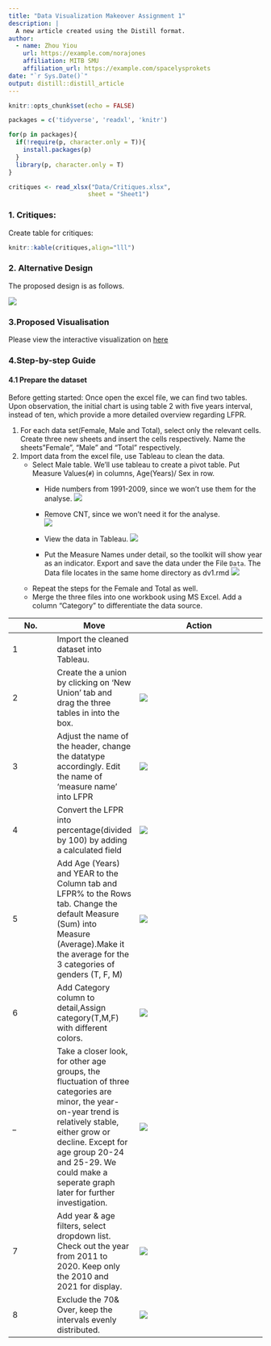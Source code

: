 ```yaml
---
title: "Data Visualization Makeover Assignment 1"
description: |
  A new article created using the Distill format.
author:
  - name: Zhou Yiou 
    url: https://example.com/norajones
    affiliation: MITB SMU
    affiliation_url: https://example.com/spacelysprokets
date: "`r Sys.Date()`"
output: distill::distill_article
---
```


```r
knitr::opts_chunk$set(echo = FALSE)
```

```r
packages = c('tidyverse', 'readxl', 'knitr')

for(p in packages){
  if(!require(p, character.only = T)){
    install.packages(p)
  }
  library(p, character.only = T)
}
```

```r
critiques <- read_xlsx("Data/Critiques.xlsx",
                      sheet = "Sheet1")
```
### 1. Critiques:  
Create table for critiques:

```r
knitr::kable(critiques,align="lll")
```

### 2. Alternative Design

The proposed design is as follows.

![](images/draft1.png)

### 3.Proposed Visualisation

Please view the interactive visualization on [here]()


### 4.Step-by-step Guide

#### 4.1 Prepare the dataset

Before getting started:
Once open the excel file, we can find two tables. Upon observation, the initial chart is using table 2 with five years interval, instead of ten, which provide a more detailed overview regarding LFPR. 


1. For each data set(Female, Male and Total), select only the relevant cells. Create three new sheets and insert the cells respectively. Name the sheets"Female", "Male" and "Total" respectively.
2. Import data from the excel file, use Tableau to clean the data. 
   * Select Male table. We'll use tableau to create a pivot table.  Put Measure Values(`#`) in columns, Age(Years)/ Sex in row.
      + Hide numbers from 1991-2009, since we won't use them for the analyse.
   ![](images/03.png)
     + Remove CNT, since we won't need it for the analyse.  
   ![](images/04.png)
   
     + View the data in Tableau.
   ![](images/05.png)
   
     + Put the Measure Names under detail, so the toolkit will show year as an indicator. Export and save the data under the File `Data`. The Data file locates in the same home directory as dv1.rmd
   ![](images/06.png)
   
   * Repeat the steps for the Female and Total as well.
   * Merge the three files into one workbook using MS Excel. Add a column "Category" to differentiate the data source.
  

**No.**|**Move**|**Action**|
-|-|--- |
1|Import the cleaned dataset into Tableau.| |
2|Create the a union by clicking on 'New Union' tab and drag the three tables in into the box.|![](images/07.png)|
3|Adjust the name of the header, change the datatype accordingly. Edit the name of 'measure name' into LFPR|![](images/09.png)|
4|Convert the LFPR into percentage(divided by 100) by adding a calculated field|![](images/10.png)|
5|Add Age (Years) and YEAR to the Column tab and LFPR% to the Rows tab. Change the default Measure (Sum) into Measure (Average).Make it the average for the 3 categories of genders (T, F, M)|![](images/12.png)|
6|Add Category column to detail,Assign category(T,M,F) with different colors.|![](images/13.png)|
_|Take a closer look, for other age groups, the fluctuation of three categories are minor, the year-on-year trend is relatively stable, either grow or decline. Except for age group 20-24 and 25-29. We could make a seperate graph later for further investigation.|![](images/14.png)|
7|Add year & age filters, select dropdown list. Check out the year from 2011 to 2020. Keep only the 2010 and 2021 for display. |![](images/15.png)|
8|Exclude the 70& Over, keep the intervals evenly distributed.|![](images/16.png)|